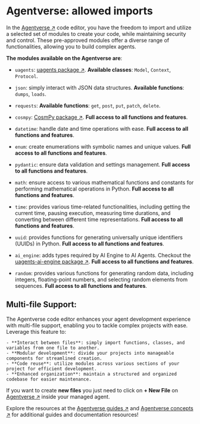 # Agentverse: allowed imports

In the [Agentverse ↗️](https://agentverse.ai/) code editor, you have the freedom to import and utilize a selected set of modules to create your code, while maintaining security and control. These pre-approved modules offer a diverse range of functionalities, allowing you to build complex agents.

**The modules available on the Agentverse are**:

- `uagents`: [uagents package ↗️](https://pypi.org/project/uagents/). **Available classes**: `Model`, `Context`, `Protocol`.

- `json`: simply interact with JSON data structures. **Available functions**: `dumps`, `loads`.

- `requests`:  **Available functions**: `get`, `post`, `put`, `patch`, `delete`.

- `cosmpy`: [CosmPy package ↗️](https://pypi.org/project/cosmpy/). **Full access to all functions and features**.

- `datetime`: handle date and time operations with ease. **Full access to all functions and features**.

- `enum`: create enumerations with symbolic names and unique values. **Full access to all functions and features**.

- `pydantic`: ensure data validation and settings management. **Full access to all functions and features**.

- `math`: ensure access to various mathematical functions and constants for performing mathematical operations in Python. **Full access to all functions and features**.

- `time`: provides various time-related functionalities, including getting the current time, pausing execution, measuring time durations, and converting between different time representations. **Full access to all functions and features**.

- `uuid`: provides functions for generating universally unique identifiers (UUIDs) in Python. **Full access to all functions and features**.

- `ai_engine`: adds types required by AI Engine to AI Agents. Checkout the [uagents-ai-engine package ↗️](https://pypi.org/project/uagents-ai-engine//). **Full access to all functions and features**.

- `random`: provides various functions for generating random data, including integers, floating-point numbers, and selecting random elements from sequences. **Full access to all functions and features**.

## Multi-file Support:

The Agentverse code editor enhances your agent development experience with multi-file support, enabling you to tackle complex projects with ease. Leverage this feature to:

    - **Interact between files**: simply import functions, classes, and variables from one file to another.
    - **Modular development**: divide your projects into manageable components for streamlined creation.
    - **Code reuse**: utilize modules across various sections of your project for efficient development.
    - **Enhanced organization**: maintain a structured and organized codebase for easier maintenance.

If you want to create **new files** you just need to click on **+ New File** on [Agentverse ↗️](https://agentverse.ai/) inside your managed agent.

Explore the resources at the [Agentverse guides ↗️](/guides#agentverse) and [Agentverse concepts ↗️](/concepts#agentverse) for additional guides and documentation resources!

